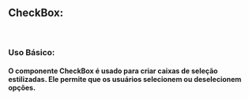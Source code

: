 

<Meta of={CheckBoxStories} />

## CheckBox:

<br />

### Uso Básico:

#### O componente CheckBox é usado para criar caixas de seleção estilizadas. Ele permite que os usuários selecionem ou deselecionem opções.

<Canvas />

<Controls/>



